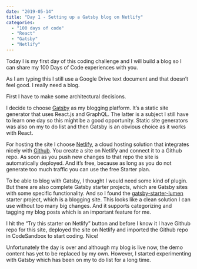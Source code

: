 ```yaml
---
date: "2019-05-14"
title: "Day 1 - Setting up a Gatsby blog on Netlify"
categories:
  - "100 days of code"
  - "React"
  - "Gatsby"
  - "Netlify"
---
```


Today I is my first day of this coding challenge and I will build a blog so I can share my
100 Days of Code experiences with you.

As I am typing this I still use a Google Drive text document and that doesn’t feel good. I really need a blog.

First I have to make some architectural decisions.

I decide to choose [Gatsby] as my blogging platform. It’s a static site generator that uses React.js and GraphQL.
The latter is a subject I still have to learn one day so this might be a good opportunity. Static site generators
was also on my to do list and then Gatsby is an obvious choice as it works with React.

For hosting the site I choose [Netlify], a cloud hosting solution that integrates nicely with [Github]. You create
a site on Netlify and connect it to a Github repo. As soon as you push new changes to that repo the site is automatically
deployed. And it’s free, because as long as you do not generate too much traffic you can use the free Starter plan.

To be able to blog with Gatsby, I thought I would need some kind of plugin. But there are also complete Gatsby starter
projects, which are Gatsby sites with some specific functionality. And so I found the [gatsby-starter-lumen] starter project,
which is a blogging site.
This looks like a clean solution I can use without too many big changes. And it supports categorizing and tagging my blog posts
which is an important feature for me.

I hit the “Try this starter on Netlify” button and before I know it I have Github repo for this site, deployed the site on
Netlify and imported the Github repo in CodeSandbox to start coding. Nice!

Unfortunately the day is over and although my blog is live now, the demo content has yet to be replaced by my own. However,
I started experimenting with Gatsby which has been on my to do list for a long time.

[gatsby-starter-lumen]: https://www.gatsbyjs.org/starters/alxshelepenok/gatsby-starter-lumen
[gatsby]: https://gatsbyjs.org
[netlify]: https://netlify.com
[github]: https://github.com
